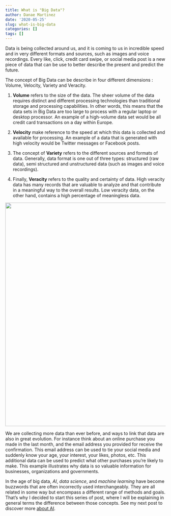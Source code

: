 ```yaml
---
title: What is "Big Data"?
author: Danae Martinez
date: '2020-05-25'
slug: what-is-big-data
categories: []
tags: []
---
```


Data is being collected around us, and it is coming to us in incredible speed and in very different formats and sources, such as images and voice recordings. Every like, click, credit card swipe, or social media post is a new piece of data that can be use to better describe the present and predict the future.  

The concept of Big Data can be describe in four different dimensions : Volume, Velocity, Variety and Veracity. 

1. **Volume** refers to the size of the data. The sheer volume of the data requires distinct and different processing technologies than traditional storage and processing capabilities. In other words, this means that the data sets in Big Data are too large to process with a regular laptop or desktop processor. An example of a high-volume data set would be all credit card transactions on a day within Europe.

2. **Velocity** make reference to the speed at which this data is collected and available for processing. An example of a data that is generated with high velocity would be Twitter messages or Facebook posts.

3. The concept of **Variety** refers to the different sources and formats of data.  Generally, data format is one out of three types: structured (raw data), semi structured and unstructured data (such as images and voice recordings).

4. Finally, **Veracity** refers to the quality and certainty of data. High veracity data has many records that are valuable to analyze and that contribute in a meaningful way to the overall results. Low veracity data, on the other hand, contains a high percentage of meaningless data. 

<center>
 ![](/big-data.jpg){width=700px}
<!-- ![](big-data.jpg) -->
</center>

We are collecting more data than ever before, and ways to link that data are also in great evolution. For instance think about an online purchase you made in the last month, and the email address you provided for receive the confirmation. This email address can be used to tie your social media and suddenly know your age, your interest, your likes, photos, etc. This additional data can be used to predict what other purchases you're likely to make. This example illustrates why data is so valuable information for businesses, organizations and governments. 

In the age of big data, *AI*, *data science*, and *machine learning* have become buzzwords that are often incorrectly used interchangeably. They are all related in some way but encompass a different range of methods and goals. That's why I decided to start this series of post, where I will be explaining in general terms the difference between those concepts. See my next post to discover more [about AI](https://blogdanae.netlify.app/2020/06/25/what-is-artificial-intelligence/).  